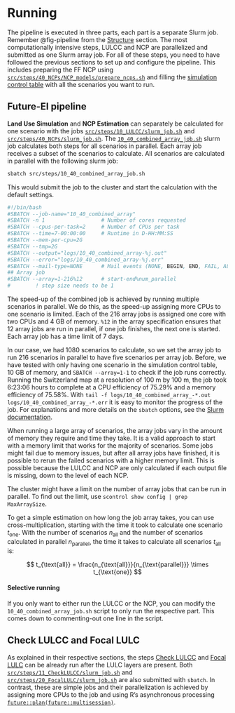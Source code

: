 # Running

The pipeline is executed in three parts, each part is a separate Slurm job.
Remember @fig-pipeline from the [Structure](../structure.html) section.
The most computationally intensive steps, LULCC and NCP are parallelized and
submitted as one Slurm array job.
For all of these steps, you need to have followed the previous sections to
set up and configure the pipeline.
This includes preparing the FF NCP using
[`src/steps/40_NCPs/NCP_models/prepare_ncps.sh`](https://github.com/cbueth/Future-EI/tree/main/src/steps/40_NCPs/NCP_models/prepare_ncps.sh)
and filling the
[simulation control table](10_LULCC.html#simulation-control-table)
with all the scenarios you want to run.

## Future-EI pipeline

**Land Use Simulation** and **NCP Estimation** can separately be calculated
for one scenario with the jobs
[`src/steps/10_LULCC/slurm_job.sh`](https://github.com/cbueth/Future-EI/tree/main/src/steps/10_LULCC/slurm_job.sh)
and
[`src/steps/40_NCPs/slurm_job.sh`](https://github.com/cbueth/Future-EI/tree/main/src/steps/40_NCPs/slurm_job.sh).
The
[`10_40_combined_array_job.sh`](https://github.com/cbueth/Future-EI/tree/main/src/steps/10_40_combined_array_job.sh)
slurm job calculates both steps for all scenarios in parallel.
Each array job receives a subset of the scenarios to calculate.
All scenarios are calculated in parallel with the following slurm job:

```bash
sbatch src/steps/10_40_combined_array_job.sh
```

This would submit the job to the cluster and start the calculation
with the default settings.

```.bash
#!/bin/bash
#SBATCH --job-name="10_40_combined_array"
#SBATCH -n 1                  # Number of cores requested
#SBATCH --cpus-per-task=2     # Number of CPUs per task
#SBATCH --time=7-00:00:00     # Runtime in D-HH:MM:SS
#SBATCH --mem-per-cpu=2G
#SBATCH --tmp=2G
#SBATCH --output="logs/10_40_combined_array-%j.out"
#SBATCH --error="logs/10_40_combined_array-%j.err"
#SBATCH --mail-type=NONE      # Mail events (NONE, BEGIN, END, FAIL, ALL)
## Array job
#SBATCH --array=1-216%12      # start-end%num_parallel
#        ! step size needs to be 1
```
The speed-up of the combined job is achieved by running multiple scenarios in
parallel.
We do this, as the speed-up assigning more CPUs to one scenario is limited.
Each of the 216 array jobs is assigned one core with two CPUs and 4 GB of
memory.
`%12` in the array specification ensures that 12 array jobs are run in parallel,
if one job finishes, the next one is started.
Each array job has a time limit of 7 days.


In our case, we had 1080 scenarios to calculate, so we set the array job to
run 216 scenarios in parallel to have five scenarios per array job.
Before, we have tested with only having one scenario in the simulation control
table, 10 GB of memory, and `SBATCH --array=1-1` to check if the job runs
correctly.
Running the Switzerland map at a resolution of 100 m by 100 m,
the job took 6:23:06 hours to complete at a CPU efficiency of 75.29% and
a memory efficiency of 75.58%.
With `tail -f logs/10_40_combined_array_-*.out logs/10_40_combined_array_-*.err`
it is easy to monitor the progress of the job.
For explanations and more details on the `sbatch` options, see the
[Slurm documentation](https://slurm.schedmd.com/sbatch.html#SECTION_OPTIONS).


When running a large array of scenarios,
the array jobs vary in the amount of memory they require and time they take.
It is a valid approach to start with a memory limit that works for the
majority of scenarios.
Some jobs might fail due to memory issues, but after all array jobs have
finished,
it is possible to rerun the failed scenarios with a higher memory limit.
This is possible because the LULCC and NCP are only calculated if each
output file is missing, down to the level of each NCP.

::: {#note-maxarraysize .callout-note}
The cluster might have a limit on the number of array jobs that can be run in
parallel.
To find out the limit, use `scontrol show config | grep MaxArraySize`.
:::

To get a simple estimation on how long the job array takes,
you can use cross-multiplication, starting with the time it took to calculate
one scenario $t_{\text{one}}$.
With the number of scenarios $n_{\text{all}}$ and the number of scenarios
calculated in parallel $n_{\text{parallel}}$,
the time it takes to calculate all scenarios $t_{\text{all}}$ is:

$$
t_{\text{all}} = \frac{n_{\text{all}}}{n_{\text{parallel}}} \times t_{\text{one}}
$$

::: {#tip-parallel .callout-tip}
#### Selective running
If you only want to either run the LULCC or the NCP, you can modify the
`10_40_combined_array_job.sh` script to only run the respective part.
This comes down to commenting-out one line in the script.
:::


## Check LULCC and Focal LULC

As explained in their respective sections, the steps
[Check LULCC](11_CheckLULCC.html) and
[Focal LULC](20_FocalLULC.html) can be already run after the LULC layers are
present.
Both
[`src/steps/11_CheckLULCC/slurm_job.sh`](https://github.com/cbueth/Future-EI/tree/main/src/steps/11_CheckLULCC/slurm_job.sh)
and
[`src/steps/20_FocalLULC/slurm_job.sh`](https://github.com/cbueth/Future-EI/tree/main/src/steps/20_FocalLULC/slurm_job.sh)
are also submitted with `sbatch`.
In contrast, these are simple jobs and their parallelization is achieved by
assigning more CPUs to the job and using R's asynchronous processing
[`future::plan(future::multisession)`](https://rdrr.io/cran/future/man/multisession.html).